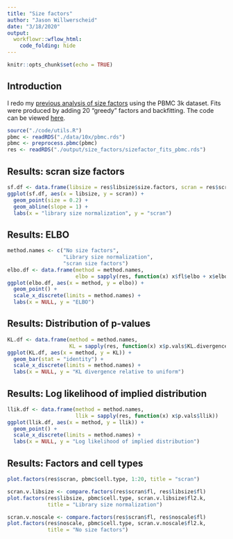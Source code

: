 ```yaml
---
title: "Size factors"
author: "Jason Willwerscheid"
date: "3/18/2020"
output:
  workflowr::wflow_html:
    code_folding: hide
---
```


```r
knitr::opts_chunk$set(echo = TRUE)
```

## Introduction

I redo my [previous analysis of size factors](prior_type.html) using the PBMC 3k dataset. Fits were produced by adding 20 "greedy" factors and backfitting. The code can be viewed [here](https://github.com/willwerscheid/scFLASH/blob/master/code/size_factors/sizefactors_fits_pbmc.R).
```r
source("./code/utils.R")
pbmc <- readRDS("./data/10x/pbmc.rds")
pbmc <- preprocess.pbmc(pbmc)
res <- readRDS("./output/size_factors/sizefactor_fits_pbmc.rds")
```

## Results: scran size factors

```r
sf.df <- data.frame(libsize = res$libsize$size.factors, scran = res$scran$size.factors)
ggplot(sf.df, aes(x = libsize, y = scran)) +
  geom_point(size = 0.2) +
  geom_abline(slope = 1) + 
  labs(x = "library size normalization", y = "scran")
```

## Results: ELBO

```r
method.names <- c("No size factors", 
                  "Library size normalization",
                  "scran size factors")
elbo.df <- data.frame(method = method.names,
                      elbo = sapply(res, function(x) x$fl$elbo + x$elbo.adj))
ggplot(elbo.df, aes(x = method, y = elbo)) + 
  geom_point() +
  scale_x_discrete(limits = method.names) +
  labs(x = NULL, y = "ELBO")
```

## Results: Distribution of p-values

```r
KL.df <- data.frame(method = method.names, 
                    KL = sapply(res, function(x) x$p.vals$KL.divergence))
ggplot(KL.df, aes(x = method, y = KL)) +
  geom_bar(stat = "identity") +
  scale_x_discrete(limits = method.names) +
  labs(x = NULL, y = "KL divergence relative to uniform")
```

## Results: Log likelihood of implied distribution

```r
llik.df <- data.frame(method = method.names, 
                      llik = sapply(res, function(x) x$p.vals$llik))
ggplot(llik.df, aes(x = method, y = llik)) + 
  geom_point() +
  scale_x_discrete(limits = method.names) +
  labs(x = NULL, y = "Log likelihood of implied distribution")
```

## Results: Factors and cell types

```r
plot.factors(res$scran, pbmc$cell.type, 1:20, title = "scran")

scran.v.libsize <- compare.factors(res$scran$fl, res$libsize$fl)
plot.factors(res$libsize, pbmc$cell.type, scran.v.libsize$fl2.k,
             title = "Library size normalization")

scran.v.noscale <- compare.factors(res$scran$fl, res$noscale$fl)
plot.factors(res$noscale, pbmc$cell.type, scran.v.noscale$fl2.k,
             title = "No size factors")
```

